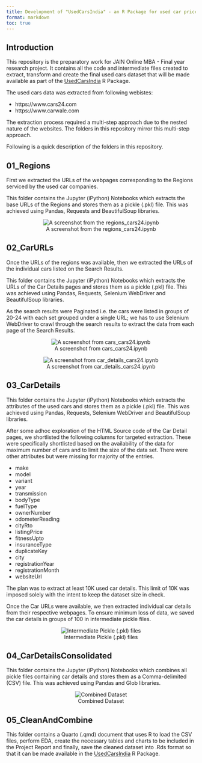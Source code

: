 ```yaml
---
title: Development of "UsedCarsIndia" - an R Package for used car price prediction
format: markdown
toc: true
---
```


## Introduction 

This repository is the preparatory work for JAIN Online MBA - Final year research project. It contains all the code and intermediate files created to extract, transform and create the final used cars dataset that will be made available as part of the [UsedCarsIndia](https://github.com/vkatti/UsedCarsIndia "Link to Github Repository") R Package.

The used cars data was extracted from following webistes:

-   https://www.cars24.com
-   https://www.carwale.com

The extraction process required a multi-step approach due to the nested nature of the websites. The folders in this repository mirror this multi-step approach.

Following is a quick description of the folders in this repository.

## 01_Regions

First we extracted the URLs of the webpages corresponding to the Regions serviced by the used car companies.

This folder contains the Jupyter (iPython) Notebooks which extracts the base URLs of the Regions and stores them as a pickle (.pkl) file. This was achieved using Pandas, Requests and BeautifulSoup libraries.

::: {style="text-align: center;"}
![A screenshot from the regions_cars24.ipynb](images/clipboard-233799253.png)
:::

## 02_CarURLs

Once the URLs of the regions was available, then we extracted the URLs of the individual cars listed on the Search Results.

This folder contains the Jupyter (iPython) Notebooks which extracts the URLs of the Car Details pages and stores them as a pickle (.pkl) file. This was achieved using Pandas, Requests, Selenium WebDriver and BeautifulSoup libraries.

As the search results were Paginated i.e. the cars were listed in groups of 20-24 with each set grouped under a single URL; we has to use Selenium WebDriver to crawl through the search results to extract the data from each page of the Search Results.

::: {style="text-align: center;"}
![A screenshot from cars_cars24.ipynb](images/clipboard-2506115197.png)
:::

::: {style="text-align: center;"}
![A screenshot from car_details_cars24.ipynb](images/clipboard-3881363627.png)
:::

## 03_CarDetails

This folder contains the Jupyter (iPython) Notebooks which extracts the attributes of the used cars and stores them as a pickle (.pkl) file. This was achieved using Pandas, Requests, Selenium WebDriver and BeautifulSoup libraries.

After some adhoc exploration of the HTML Source code of the Car Detail pages, we shortlisted the following columns for targeted extraction. These were specifically shortlisted based on the availability of the data for maximum number of cars and to limit the size of the data set. There were other attributes but were missing for majority of the entries.

-   make
-   model
-   variant
-   year
-   transmission
-   bodyType
-   fuelType
-   ownerNumber
-   odometerReading
-   cityRto
-   listingPrice
-   fitnessUpto
-   insuranceType
-   duplicateKey
-   city
-   registrationYear
-   registrationMonth
-   websiteUrl

The plan was to extract at least 10K used car details. This limit of 10K was imposed solely with the intent to keep the dataset size in check.

Once the Car URLs were available, we then extracted individual car details from their respective webpages. To ensure minimum loss of data, we saved the car details in groups of 100 in intermediate pickle files.

::: {style="text-align: center;"}
![Intermediate Pickle (.pkl) files](images/clipboard-3736843883.png)
:::

## 04_CarDetailsConsolidated

This folder contains the Jupyter (iPython) Notebooks which combines all pickle files containing car details and stores them as a Comma-delimited (CSV) file. This was achieved using Pandas and Glob libraries.

::: {style="text-align: center;"}
![Combined Dataset](images/clipboard-2497184986.png)
:::

## 05_CleanAndCombine

This folder contains a Quarto (.qmd) document that uses R to load the CSV files, perform EDA, create the necessary tables and charts to be included in the Project Report and finally, save the cleaned dataset into .Rds format so that it can be made available in the [UsedCarsIndia](https://github.com/vkatti/UsedCarsIndia "Link to Github Repository") R Package.
